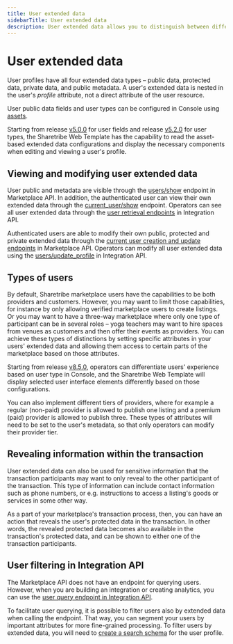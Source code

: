 ```yaml
---
title: User extended data
sidebarTitle: User extended data
description: User extended data allows you to distinguish between different types of users, such as customer and providers or regular and verified providers, as well as share sensitive information to a transaction counterparty.
---
```



# User extended data

User profiles have all four extended data types – public data, protected
data, private data, and public metadata. A user's extended data is
nested in the user's _profile_ attribute, not a direct attribute of the
user resource.

<Callout type="info">

User public data fields and user types can be configured in Console
using [assets](/references/assets/).

Starting from release
[v5.0.0](https://github.com/sharetribe/web-template/releases/tag/v5.0.0)
for user fields and release
[v5.2.0](https://github.com/sharetribe/web-template/releases/tag/v5.2.0)
for user types, the Sharetribe Web Template has the capability to read
the asset-based extended data configurations and display the necessary
components when editing and viewing a user's profile.

</Callout>

## Viewing and modifying user extended data

User public and metadata are visible through the
[users/show](https://www.sharetribe.com/api-reference/marketplace.html#show-user)
endpoint in Marketplace API. In addition, the authenticated user can
view their own extended data through the
[current_user/show](https://www.sharetribe.com/api-reference/marketplace.html#show-current-user)
endpoint. Operators can see all user extended data through the
[user retrieval endpoints](https://www.sharetribe.com/api-reference/integration.html#users)
in Integration API.

Authenticated users are able to modify their own public, protected and
private extended data through the
[current user creation and update endpoints](https://www.sharetribe.com/api-reference/marketplace.html#current-user)
in Marketplace API. Operators can modify all user extended data using
the
[users/update_profile](https://www.sharetribe.com/api-reference/integration.html#update-user-profile)
in Integration API.

## Types of users

By default, Sharetribe marketplace users have the capabilities to be
both providers and customers. However, you may want to limit those
capabilities, for instance by only allowing verified marketplace users
to create listings. Or you may want to have a three-way marketplace
where only one type of participant can be in several roles – yoga
teachers may want to hire spaces from venues as customers and then offer
their events as providers. You can achieve these types of distinctions
by setting specific attributes in your users' extended data and allowing
them access to certain parts of the marketplace based on those
attributes.

<Callout type="info">

Starting from release
[v8.5.0](https://github.com/sharetribe/web-template/releases/tag/v8.5.0),
operators can differentiate users' experience based on user type in
Console, and the Sharetribe Web Template will display selected user
interface elements differently based on those configurations.

</Callout>

You can also implement different tiers of providers, where for example a
regular (non-paid) provider is allowed to publish one listing and a
premium (paid) provider is allowed to publish three. These types of
attributes will need to be set to the user's metadata, so that only
operators can modify their provider tier.

## Revealing information within the transaction

User extended data can also be used for sensitive information that the
transaction participants may want to only reveal to the other
participant of the transaction. This type of information can include
contact information such as phone numbers, or e.g. instructions to
access a listing's goods or services in some other way.

As a part of your marketplace's transaction process, then, you can have
an action that reveals the user's protected data in the transaction. In
other words, the revealed protected data becomes also available in the
transaction's protected data, and can be shown to either one of the
transaction participants.

## User filtering in Integration API

The Marketplace API does not have an endpoint for querying users.
However, when you are building an integration or creating analytics, you
can use the
[user query endpoint in Integration API](https://www.sharetribe.com/api-reference/integration.html#query-users).

To facilitate user querying, it is possible to filter users also by
extended data when calling the endpoint. That way, you can segment your
users by important attributes for more fine-grained processing. To
filter users by extended data, you will need to
[create a search schema](/how-to/manage-search-schemas-with-sharetribe-cli/)
for the user profile.
